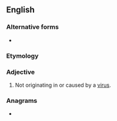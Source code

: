 ==English==

===Alternative forms===
* {{l|en|non-viral}}

===Etymology===
{{prefix|en|non|viral}}

===Adjective===
{{en-adj|-}}

# Not originating in or caused by a [[virus]].

===Anagrams===
* {{anagrams|en|a=ailnnorv|nirvanol|nonrival}}
